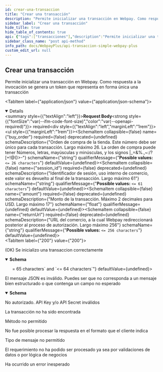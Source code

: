```yaml
---
id: crear-una-transaccion
title: "Crear una transacción"
description: "Permite inicializar una transacción en Webpay. Como respuesta a la invocación se genera un token que representa en forma única una transacción"
sidebar_label: "Crear una transacción"
hide_title: true
hide_table_of_contents: true
api: {"tags":["transacciones"],"description":"Permite inicializar una transacción en Webpay. Como respuesta a la invocación se genera un token que representa en forma única una transacción","requestBody":{"content":{"application/json":{"schema":{"type":"object","properties":{"buy_order":{"type":"string","description":"Orden de compra de la tienda. Este número debe ser único para cada transacción. Largo máximo 26. La orden de compra puede tener Números, letras, mayúsculas y minúsculas, y los signos |_=&%.,~:/?[+!@()>-","example":"ordenCompra12345678","maxLength":26},"session_id":{"type":"string","description":"Identificador de sesión, uso interno de comercio, este valor es devuelto al final de la transacción. Largo máximo 61","example":"sesion1234557545","maxLength":61},"amount":{"type":"number","description":"Monto de la transacción. Máximo 2 decimales para USD. Largo máximo 17","format":"float","example":10000},"returnUrl":{"type":"string","description":"URL del comercio, a la cual Webpay redireccionará posterior al proceso de autorización. Largo máximo 256","example":"http://www.comercio.cl/webpay/retorno","maxLength":256}}}}},"required":true},"responses":{"200":{"description":"(OK) Se inicializo una transaccion correctamente","content":{"application/json":{"schema":{"type":"object","properties":{"token":{"type":"string","description":"Token de la transacción. Largo 64","example":"e9d555262db0f989e49d724b4db0b0af367cc415cde41f500a776550fc5fddd3","minLength":65,"maxLength":64},"url":{"type":"string","description":"URL de formulario de pago Webpay. Largo máximo 255.","example":"https://webpay3gint.transbank.cl/webpayserver/initTransaction","maxLength":255}}}}}},"400":{"description":"El mensaje JSON es inválido. Puedes ser que no corresponda a un mensaje bien estructurado o que contenga un campo no esperado","content":{"application/json":{"schema":{"type":"object","properties":{"error_message":{"type":"string","example":"token is required"}}}}}},"401":{"description":"No autorizado. API Key y/o API Secret inválidos"},"404":{"description":"La transacción no ha sido encontrada"},"405":{"description":"Método no permitido"},"406":{"description":"No fue posible procesar la respuesta en el formato que el cliente indica"},"415":{"description":"Tipo de mensaje no permitido"},"422":{"description":"El requerimiento no ha podido ser procesado ya sea por validaciones de datos o por lógica de negocios"},"500":{"description":"Ha ocurrido un error inesperado"}},"method":"post","path":"/rswebpaytransaction/api/webpay/v1.2/transactions","servers":[{"url":"https://webpay3gint.transbank.cl"}],"security":[{"tbkApiKeyId":[],"tbkApiKeySecret":[]}],"securitySchemes":{"tbkApiKeyId":{"type":"apiKey","name":"Tbk-Api-Key-Id","in":"header","description":"Código de comercio"},"tbkApiKeySecret":{"type":"apiKey","name":"Tbk-Api-Key-Secret","in":"header","description":"LLave secreta"}},"jsonRequestBodyExample":{"buy_order":"ordenCompra12345678","session_id":"sesion1234557545","amount":10000,"returnUrl":"http://www.comercio.cl/webpay/retorno"},"info":{"title":"API Transaccion simple - WebPay Plus","description":"Una transacción de autorización normal (o transacción normal), corresponde a una solicitud de autorización financiera de un pago con tarjetas de crédito o débito, en donde quién realiza el pago ingresa al sitio del comercio, selecciona productos o servicio, y el ingreso asociado a los datos de la tarjeta de crédito, débito o prepago lo realiza en forma segura en Webpay.","termsOfService":"https://www.transbankdevelopers.cl/termino-y-condiciones","version":"1.0.0"},"postman":{"name":"Crear una transacción","description":{"content":"Permite inicializar una transacción en Webpay. Como respuesta a la invocación se genera un token que representa en forma única una transacción","type":"text/plain"},"url":{"path":["rswebpaytransaction","api","webpay","v1.2","transactions"],"host":["{{baseUrl}}"],"query":[],"variable":[]},"header":[{"key":"Content-Type","value":"application/json"},{"key":"Accept","value":"application/json"}],"method":"POST","body":{"mode":"raw","raw":"\"\"","options":{"raw":{"language":"json"}}}}}
sidebar_class_name: "post api-method"
info_path: docs/WebpayPlus/api-transaccion-simple-webpay-plus
custom_edit_url: null
---
```



## Crear una transacción



Permite inicializar una transacción en Webpay. Como respuesta a la invocación se genera un token que representa en forma única una transacción

<MimeTabs><TabItem label={"application/json"} value={"application/json-schema"}><details style={{}} data-collapsed={false} open={true}><summary style={{"textAlign":"left"}}><strong>Request Body</strong><strong style={{"fontSize":"var(--ifm-code-font-size)","color":"var(--openapi-required)"}}> required</strong></summary><div style={{"textAlign":"left","marginLeft":"1rem"}}></div><ul style={{"marginLeft":"1rem"}}><SchemaItem collapsible={false} name={"buy_order"} required={false} deprecated={undefined} schemaDescription={"Orden de compra de la tienda. Este número debe ser único para cada transacción. Largo máximo 26. La orden de compra puede tener Números, letras, mayúsculas y minúsculas, y los signos |_=&%.,~:/?[+!@()>-"} schemaName={"string"} qualifierMessage={"**Possible values:** `<= 26 characters`"} defaultValue={undefined}></SchemaItem><SchemaItem collapsible={false} name={"session_id"} required={false} deprecated={undefined} schemaDescription={"Identificador de sesión, uso interno de comercio, este valor es devuelto al final de la transacción. Largo máximo 61"} schemaName={"string"} qualifierMessage={"**Possible values:** `<= 61 characters`"} defaultValue={undefined}></SchemaItem><SchemaItem collapsible={false} name={"amount"} required={false} deprecated={undefined} schemaDescription={"Monto de la transacción. Máximo 2 decimales para USD. Largo máximo 17"} schemaName={"float"} qualifierMessage={undefined} defaultValue={undefined}></SchemaItem><SchemaItem collapsible={false} name={"returnUrl"} required={false} deprecated={undefined} schemaDescription={"URL del comercio, a la cual Webpay redireccionará posterior al proceso de autorización. Largo máximo 256"} schemaName={"string"} qualifierMessage={"**Possible values:** `<= 256 characters`"} defaultValue={undefined}></SchemaItem></ul></details></TabItem></MimeTabs><div><ApiTabs><TabItem label={"200"} value={"200"}><div>

(OK) Se inicializo una transaccion correctamente

</div><div><MimeTabs schemaType={"response"}><TabItem label={"application/json"} value={"application/json"}><SchemaTabs><TabItem label={"Schema"} value={"Schema"}><details style={{}} data-collapsed={false} open={true}><summary style={{"textAlign":"left"}}><strong>Schema</strong></summary><div style={{"textAlign":"left","marginLeft":"1rem"}}></div><ul style={{"marginLeft":"1rem"}}><SchemaItem collapsible={false} name={"token"} required={false} deprecated={undefined} schemaDescription={"Token de la transacción. Largo 64"} schemaName={"string"} qualifierMessage={"**Possible values:** `>= 65 characters` and `<= 64 characters`"} defaultValue={undefined}></SchemaItem><SchemaItem collapsible={false} name={"url"} required={false} deprecated={undefined} schemaDescription={"URL de formulario de pago Webpay. Largo máximo 255."} schemaName={"string"} qualifierMessage={"**Possible values:** `<= 255 characters`"} defaultValue={undefined}></SchemaItem></ul></details></TabItem><TabItem label={"Example (from schema)"} value={"Example (from schema)"}><ResponseSamples responseExample={"{\n  \"token\": \"e9d555262db0f989e49d724b4db0b0af367cc415cde41f500a776550fc5fddd3\",\n  \"url\": \"https://webpay3gint.transbank.cl/webpayserver/initTransaction\"\n}"} language={"json"}></ResponseSamples></TabItem></SchemaTabs></TabItem></MimeTabs></div></TabItem><TabItem label={"400"} value={"400"}><div>

El mensaje JSON es inválido. Puedes ser que no corresponda a un mensaje bien estructurado o que contenga un campo no esperado

</div><div><MimeTabs schemaType={"response"}><TabItem label={"application/json"} value={"application/json"}><SchemaTabs><TabItem label={"Schema"} value={"Schema"}><details style={{}} data-collapsed={false} open={true}><summary style={{"textAlign":"left"}}><strong>Schema</strong></summary><div style={{"textAlign":"left","marginLeft":"1rem"}}></div><ul style={{"marginLeft":"1rem"}}><SchemaItem collapsible={false} name={"error_message"} required={false} deprecated={undefined} schemaDescription={undefined} schemaName={"string"} qualifierMessage={undefined} defaultValue={undefined}></SchemaItem></ul></details></TabItem><TabItem label={"Example (from schema)"} value={"Example (from schema)"}><ResponseSamples responseExample={"{\n  \"error_message\": \"token is required\"\n}"} language={"json"}></ResponseSamples></TabItem></SchemaTabs></TabItem></MimeTabs></div></TabItem><TabItem label={"401"} value={"401"}><div>

No autorizado. API Key y/o API Secret inválidos

</div><div></div></TabItem><TabItem label={"404"} value={"404"}><div>

La transacción no ha sido encontrada

</div><div></div></TabItem><TabItem label={"405"} value={"405"}><div>

Método no permitido

</div><div></div></TabItem><TabItem label={"406"} value={"406"}><div>

No fue posible procesar la respuesta en el formato que el cliente indica

</div><div></div></TabItem><TabItem label={"415"} value={"415"}><div>

Tipo de mensaje no permitido

</div><div></div></TabItem><TabItem label={"422"} value={"422"}><div>

El requerimiento no ha podido ser procesado ya sea por validaciones de datos o por lógica de negocios

</div><div></div></TabItem><TabItem label={"500"} value={"500"}><div>

Ha ocurrido un error inesperado

</div><div></div></TabItem></ApiTabs></div>
      